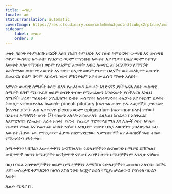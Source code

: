 ```yaml
---
title: መግቢያ
locale: am
statusTranslation: automatic
coverImage: https://res.cloudinary.com/xmfm6mhw3gwctndtcubgx2rptnae/image/upload/v1741354450/small_cover_introduccion_a_la_gnosis_57a3fc8d72.webp
sidebar:
    label: መግቢያ
    order: 0
---
```

ሁለት ዓይነት የትምህርት ዘርፎች አሉ፣ የአይን ትምህርት እና የልብ ትምህርት፣ ውጫዊ እና ውስጣዊ ወይም ውስጣዊ እውቀት፣ የአእምሮ ወይም የማንበብ እውቀት እና የንቃተ ህሊና ወይም የቀጥታ እውቀት አለ። የማንበብ ወይም የአእምሮ እውቀት አብሮ ለመኖር እና ኑሮአችንን ለማግኘት ይጠቅማል። ውስጣዊ እውቀት እና ንቃተ ህሊናዊ ወይም የንቃተ ህሊናችን ወደ መለኮታዊ እውቀት ይመራናል ይህም በጣም አስፈላጊ ነው፣ ምክንያቱም አዋቂው ራሱን ማወቅ አለበት።

አምስት ውጫዊ ስሜቶች ቁሳዊ ብለን የጠራነውን እውቀት እንድናገኝ ያስችሉናል ሰባት ውስጣዊ ስሜቶች ደግሞ ሚስጥራዊ ወይም ድብቅ ተብሎ የሚጠራውን እንድናውቅ ያስችሉናል እነዚህ ስሜቶች፡ ራዕይ፣ ግልጽነት፣ ፖሊቪዥን፣ ድብቅ መስማት፣ አስተዋይነት፣ ቴሌፓቲ እና የቀድሞ ህይወት ትውስታ ናቸው። የአካል ክፍሎቹ፡- pineal፣ pituitary (በአንጎል ውስጥ ያሉ እጢዎች)፣ ታይሮይድ (የአንገት ፖም)፣ ልብ እና የፀሃይ plexus ወይም epigastrium (ከእምብርቱ በላይ) ናቸው፤ በእነዚህ አማካኝነት ሰባት (7) የሰውን አካላት እናውቃለን፡ ፊዚካል፣ አስፈላጊ፣ አስትራል፣ አእምሮአዊ፣ የኃጢአት አራቱ አካላት የሆኑት የጨረቃ ፕሮቶፕላስሚክ እና ሌሎች ሶስት አካላት የፍቃድ፣ የነፍስ እና የመንፈስ አካላት ናቸው፣ እነዚህም የንቃተ ህሊና እውቀትን ያበለጽጋሉ፣ ይህ እውቀት ሕያው ነው ምክንያቱም ሕያው ስለምናደርገው፣ ሃይማኖተኞች እና ፈላስፎች ነፍስ ብለው የሚጠሩትን ያካትታል።

ስሜታችንን ካሻሻልን እውቀታችንን እናሻሽላለን። ጉድለቶቻችንን ስናስወግድ ስሜቶቹ ይሻሻላሉ፣ ውሸታሞች ከሆንን ስሜቶቻችን ውሸታሞች ናቸው፣ ሌቦች ከሆንን ስሜቶቻችንም እንዲሁ ናቸው።

በዚህ ባህል አሳዋቂዎቻችንን ወይም ስሜቶቻችንን ለማሻሻል ጉድለቶቻችንን መመለስ አለብን። ጓደኛዬ ሆይ፣ መሰረታዊ ትምህርትን ከፅንስ እስከ ንዑስ እርጅና ድረስ የሚያጠቃልለውን የኖስቲክ ባህልን እወቅ።

ጁሊዮ ሜዲና ቪ.
